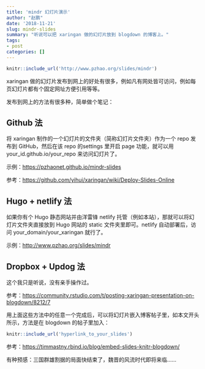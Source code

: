 ```yaml
---
title: 'mindr 幻灯片演示'
author: "赵鹏"
date: '2018-11-21'
slug: mindr-slides
summary: "听说可以把 xaringan 做的幻灯片放到 blogdown 的博客上。"
tags:
- post
categories: []
---
```


```r
knitr::include_url('http://www.pzhao.org/slides/mindr')
```

xaringan 做的幻灯片发布到网上的好处有很多，例如凡有网处皆可访问，例如每页幻灯片都有个固定网址方便引用等等。

发布到网上的方法有很多种，简单做个笔记：

## Github 法

将 xaringan 制作的一个幻灯片的文件夹（简称幻灯片文件夹）作为一个 repo 发布到 GitHub，然后在该 repo 的settings 里开启 page 功能，就可以用 your_id.github.io/your_repo 来访问幻灯片了。

示例：<https://pzhaonet.github.io/mindr-slides>

参考：<https://github.com/yihui/xaringan/wiki/Deploy-Slides-Online>

## Hugo + netlify 法

如果你有个 Hugo 静态网站并由洋雷锋 netlify 托管（例如本站），那就可以将幻灯片文件夹直接放到 Hugo 网站的 static 文件夹里即可。netlify 自动部署后，访问 your_domain/your_xaringan 就行了。

示例：<http://www.pzhao.org/slides/mindr>

## Dropbox + Updog 法

这个我只是听说，没有亲手操作过。

参考：<https://community.rstudio.com/t/posting-xaringan-presentation-on-blogdown/8212/7>

用上面这些方法中的任意一个完成后，可以将幻灯片嵌入博客帖子里，如本文开头所示，方法是在 blogdown 的帖子里加入：

```r
knitr::include_url('hyperlink_to_your_slides')
```

参考：<https://timmastny.rbind.io/blog/embed-slides-knitr-blogdown/>

有种预感：三国群雄割据的局面快结束了，魏晋的风流时代即将来临……